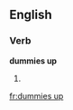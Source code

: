 ==English==

===Verb===
'''dummies up'''

# {{third-person singular of|dummy up}}

[[fr:dummies up]]